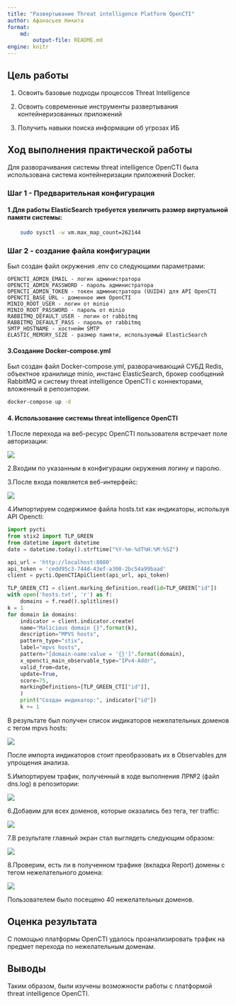 ```yaml
---
title: "Развертывание Threat intelligence Platform OpenCTI"
author: Афанасьев Никита
format: 
    md:
        output-file: README.md
engine: knitr
---
```

## Цель работы
1. Освоить базовые подходы процессов Threat Intelligence

2. Освоить современные инструменты развертывания контейнеризованных приложений

3. Получить навыки поиска информации об угрозах ИБ

## Ход выполнения практической работы


Для разворачивания системы threat intelligence OpenCTI была
использована система контейнеризации приложений Docker.

### Шаг 1 - Предварительная конфигурация

#### 1.Для работы ElasticSearch требуется увеличить размер виртуальной памяти системы:
```bash
    sudo sysctl -w vm.max_map_count=262144
```
### Шаг 2 - создание файла конфигурации
Был создан файл окружения .env со следующими параметрами:
```
OPENCTI_ADMIN_EMAIL - логин администратора
OPENCTI_ADMIN_PASSWORD - пароль администратора
OPENCTI_ADMIN_TOKEN - токен администратора (UUID4) для API OpenCTI
OPENCTI_BASE_URL - доменное имя OpenCTI
MINIO_ROOT_USER - логин от minio
MINIO_ROOT_PASSWORD - пароль от minio
RABBITMQ_DEFAULT_USER - логин от rabbitmq
RABBITMQ_DEFAULT_PASS - пароль от rabbitmq
SMTP_HOSTNAME - хостнейм SMTP
ELASTIC_MEMORY_SIZE - размер памяти, используемый ElasticSearch
```
#### 3.Создание Docker-compose.yml
Был создан файл Docker-compose.yml, разворачивающий СУБД Redis, объектное хранилище minio, инстанс ElasticSearch, брокер сообщений RabbitMQ и систему threat intelligence OpenCTI с коннекторами, вложенный в репозитории.

```bash
docker-compose up -d
```

#### 4. Использование системы threat intelligence OpenCTI

1.После перехода на веб-ресурс OpenCTI пользователя встречает поле авторизации:

![](./media/1.png)

2.Входим по указанным в конфигурации окружения логину и паролю.

3.После входа появляется веб-интерфейс:

![](./media/2.png)

4.Импортируем содержимое файла hosts.txt как индикаторы, используя API Opencti:
```python
import pycti
from stix2 import TLP_GREEN
from datetime import datetime
date = datetime.today().strftime("%Y-%m-%dT%H:%M:%SZ")

api_url = 'http://localhost:8080'
api_token = 'cedd95c3-744d-43ef-a300-2bc54a99baad'
client = pycti.OpenCTIApiClient(api_url, api_token)

TLP_GREEN_CTI = client.marking_definition.read(id=TLP_GREEN["id"])
with open('hosts.txt', 'r') as f:
    domains = f.read().splitlines()
k = 1
for domain in domains:
    indicator = client.indicator.create(
    name="Malicious domain {}".format(k),
    description="MPVS hosts",
    pattern_type="stix",
    label="mpvs hosts",
    pattern="[domain-name:value = '{}']".format(domain),
    x_opencti_main_observable_type="IPv4-Addr",
    valid_from=date,
    update=True,
    score=75,
    markingDefinitions=[TLP_GREEN_CTI["id"]],
    )
    print("Создан индикатор:", indicator["id"])
    k += 1
```

В результате был получен список индикаторов нежелательных доменов с тегом mpvs hosts:

![](./media/3.png)

После импорта индикаторов стоит преобразовать их в Observables для упрощения анализа.

5.Импортируем трафик, полученный в ходе выполнения ЛР№2 (файл dns.log) в репозитории:

![](./media/4.png)

6.Добавим для всех доменов, которые оказались без тега, тег traffic:

![](./media/5.png)

7.В результате главный экран стал выглядеть следующим образом:

![](./media/6.png)

8.Проверим, есть ли в полученном трафике (вкладка Report) домены с тегом нежелательного домена:

![](./media/7.png)

Пользователем было посещено 40 нежелательных доменов.

## Оценка результата

С помощью платформы OpenCTI удалось проанализировать трафик на предмет перехода по нежелательным доменам.

## Выводы

Таким образом, были изучены возможности работы с платформой threat intelligence OpenCTI.
